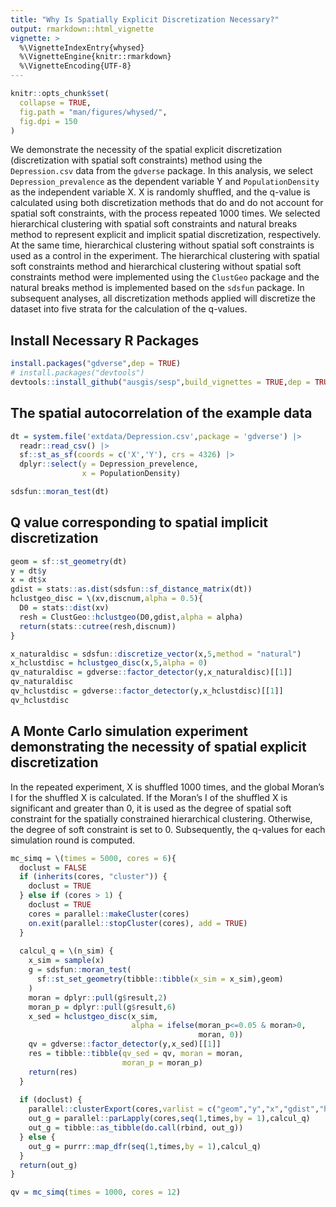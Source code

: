 ```yaml
---
title: "Why Is Spatially Explicit Discretization Necessary?"
output: rmarkdown::html_vignette
vignette: >
  %\VignetteIndexEntry{whysed}
  %\VignetteEngine{knitr::rmarkdown}
  %\VignetteEncoding{UTF-8}
---
```


```r
knitr::opts_chunk$set(
  collapse = TRUE,
  fig.path = "man/figures/whysed/",
  fig.dpi = 150
)
```


We demonstrate the necessity of the spatial explicit discretization (discretization with spatial soft constraints) method using the `Depression.csv` data from the `gdverse` package. In this analysis, we select `Depression_prevalence` as the dependent variable Y and `PopulationDensity` as the independent variable X. X is randomly shuffled, and the q-value is calculated using both discretization methods that do and do not account for spatial soft constraints, with the process repeated 1000 times. We selected hierarchical clustering with spatial soft constraints and natural breaks method to represent explicit and implicit spatial discretization, respectively. At the same time, hierarchical clustering without spatial soft constraints is used as a control in the experiment. The hierarchical clustering with spatial soft constraints method and hierarchical clustering without spatial soft constraints method were implemented using the `ClustGeo` package and the natural breaks method is implemented based on the `sdsfun` package. In subsequent analyses, all discretization methods applied will discretize the dataset into five strata for the calculation of the q-values.

## Install Necessary R Packages

```r
install.packages("gdverse",dep = TRUE)
# install.packages("devtools")
devtools::install_github("ausgis/sesp",build_vignettes = TRUE,dep = TRUE)
```

## The spatial autocorrelation of the example data

```r
dt = system.file('extdata/Depression.csv',package = 'gdverse') |>
  readr::read_csv() |>
  sf::st_as_sf(coords = c('X','Y'), crs = 4326) |> 
  dplyr::select(y = Depression_prevelence,
                x = PopulationDensity)

sdsfun::moran_test(dt)
```

## Q value corresponding to spatial implicit discretization

```r
geom = sf::st_geometry(dt)
y = dt$y
x = dt$x
gdist = stats::as.dist(sdsfun::sf_distance_matrix(dt))
hclustgeo_disc = \(xv,discnum,alpha = 0.5){
  D0 = stats::dist(xv)
  resh = ClustGeo::hclustgeo(D0,gdist,alpha = alpha)
  return(stats::cutree(resh,discnum))
}
```

```r
x_naturaldisc = sdsfun::discretize_vector(x,5,method = "natural")
x_hclustdisc = hclustgeo_disc(x,5,alpha = 0)
qv_naturaldisc = gdverse::factor_detector(y,x_naturaldisc)[[1]]
qv_naturaldisc
qv_hclustdisc = gdverse::factor_detector(y,x_hclustdisc)[[1]]
qv_hclustdisc
```


## A Monte Carlo simulation experiment demonstrating the necessity of spatial explicit discretization

In the repeated experiment, X is shuffled 1000 times, and the global Moran's I for the shuffled X is calculated. If the Moran's I of the shuffled X is significant and greater than 0, it is used as the degree of spatial soft constraint for the spatially constrained hierarchical clustering. Otherwise, the degree of soft constraint is set to 0. Subsequently, the q-values for each simulation round is computed.

```r
mc_simq = \(times = 5000, cores = 6){
  doclust = FALSE
  if (inherits(cores, "cluster")) {
    doclust = TRUE
  } else if (cores > 1) {
    doclust = TRUE
    cores = parallel::makeCluster(cores)
    on.exit(parallel::stopCluster(cores), add = TRUE)
  }
  
  calcul_q = \(n_sim) {
    x_sim = sample(x)
    g = sdsfun::moran_test(
      sf::st_set_geometry(tibble::tibble(x_sim = x_sim),geom)
    )
    moran = dplyr::pull(g$result,2)
    moran_p = dplyr::pull(g$result,6)
    x_sed = hclustgeo_disc(x_sim,
                           alpha = ifelse(moran_p<=0.05 & moran>0,
                                          moran, 0))
    qv = gdverse::factor_detector(y,x_sed)[[1]]
    res = tibble::tibble(qv_sed = qv, moran = moran, 
                         moran_p = moran_p)
    return(res)
  }
  
  if (doclust) {
    parallel::clusterExport(cores,varlist = c("geom","y","x","gdist","hclustgeo_disc"))
    out_g = parallel::parLapply(cores,seq(1,times,by = 1),calcul_q)
    out_g = tibble::as_tibble(do.call(rbind, out_g))
  } else {
    out_g = purrr::map_dfr(seq(1,times,by = 1),calcul_q)
  }
  return(out_g)
}

qv = mc_simq(times = 1000, cores = 12)
```
